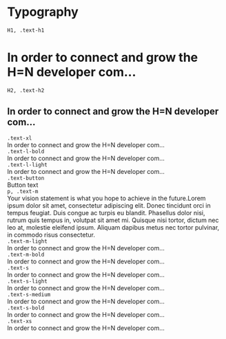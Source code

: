 
<Meta title="Typography" />

# Typography

<Canvas isColumn={true}>
  <code>H1, .text-h1</code>
    <h1>In order to connect and grow the H=N developer com...</h1>
  <code>H2, .text-h2</code>
    <h2>In order to connect and grow the H=N developer com...</h2>
  <code>.text-xl</code>
    <div className="text-xl">In order to connect and grow the H=N developer com...</div>
  <code>.text-l-bold</code>
    <div className="text-l-bold">In order to connect and grow the H=N developer com...</div>
  <code>.text-l-light</code>
    <div className="text-l-light">In order to connect and grow the H=N developer com...</div>
  <code>.text-button</code>
    <div className="text-button">Button text</div>
  <code>p, .text-m</code>
    <div className="text-m">
      Your vision statement is what you hope to achieve in the future.Lorem ipsum dolor sit amet, 
      consectetur adipiscing elit. Donec tincidunt orci in tempus feugiat. Duis congue ac turpis eu blandit. 
      Phasellus dolor nisi, rutrum quis tempus in, volutpat sit amet mi. Quisque nisi tortor, 
      dictum nec leo at, molestie eleifend ipsum. Aliquam dapibus metus nec tortor pulvinar, 
      in commodo risus consectetur.
    </div>
  <code>.text-m-light</code>
    <div className="text-m-light">In order to connect and grow the H=N developer com...</div>
  <code>.text-m-bold</code>
    <div className="text-m-bold">In order to connect and grow the H=N developer com...</div>
  <code>.text-s</code>
    <div className="text-s">In order to connect and grow the H=N developer com...</div>
  <code>.text-s-light</code>
    <div className="text-s-light">In order to connect and grow the H=N developer com...</div>
  <code>.text-s-medium</code>
    <div className="text-s-medium">In order to connect and grow the H=N developer com...</div>
  <code>.text-s-bold</code>
    <div className="text-s-bold">In order to connect and grow the H=N developer com...</div>
  <code>.text-xs</code>
    <div className="text-xs">In order to connect and grow the H=N developer com...</div>
</Canvas>

